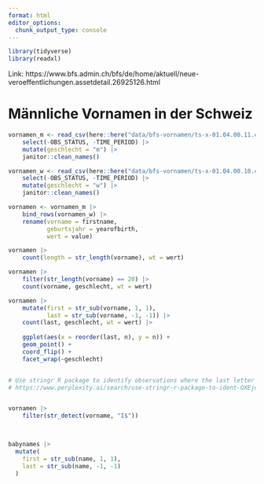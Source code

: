 ```yaml
---
format: html
editor_options: 
  chunk_output_type: console
---
```


```r
library(tidyverse)
library(readxl)
```

Link: https://www.bfs.admin.ch/bfs/de/home/aktuell/neue-veroeffentlichungen.assetdetail.26925126.html

# Männliche Vornamen in der Schweiz

```r
vornamen_m <- read_csv(here::here("data/bfs-vornamen/ts-x-01.04.00.11.csv")) |> 
    select(-OBS_STATUS, -TIME_PERIOD) |> 
    mutate(geschlecht = "m") |>
    janitor::clean_names()

vornamen_w <- read_csv(here::here("data/bfs-vornamen/ts-x-01.04.00.10.csv")) |> 
    select(-OBS_STATUS, -TIME_PERIOD) |> 
    mutate(geschlecht = "w") |>
    janitor::clean_names()

vornamen <- vornamen_m |> 
    bind_rows(vornamen_w) |> 
    rename(vorname = firstname,
           geburtsjahr = yearofbirth,
           wert = value)
```

```r

vornamen |>
    count(length = str_length(vorname), wt = wert)

vornamen |> 
    filter(str_length(vorname) == 20) |> 
    count(vorname, geschlecht, wt = wert)

vornamen |> 
    mutate(first = str_sub(vorname, 1, 1),
           last = str_sub(vorname, -1, -1)) |> 
    count(last, geschlecht, wt = wert) |> 
    
    ggplot(aes(x = reorder(last, n), y = n)) +
    geom_point() +
    coord_flip() +
    facet_wrap(~geschlecht) 


# Use stringr R package to identify observations where the last letter of the string is a capitalized I.
# https://www.perplexity.ai/search/use-stringr-r-package-to-ident-OXEjdKl8Swe2sjH_sJRtZA


vornamen |> 
    filter(str_detect(vorname, "I$"))
    


babynames |> 
  mutate(
    first = str_sub(name, 1, 1),
    last = str_sub(name, -1, -1)
  )
```
